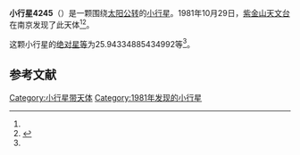 {{Infobox planet
| bgcolour = #FFFFC0
| name = 4245 Nairc
| symbol = 
| image = 
| caption = 
| discovery = yes
| discovery_ref = 
| discoverer = [[紫金山天文台|紫金山天文台]]
| discovery_site = [[南京|南京]] 
| discovered = 1981年10月29日
| designations = yes
| mp_name = 
| named_after = 
| alt_names = 1981 UC10/ 1955 QH1 / 1977 RQ8
| mp_category = [[主带小行星|主带小行星]]
| orbit_ref = <ref name="a">[http://ssd.jpl.nasa.gov/sbdb.cgi?sstr=4245 4245 Nairc] {{Wayback|url=http://ssd.jpl.nasa.gov/sbdb.cgi?sstr=4245 |date=20201124004455 }}，小行星數據庫瀏覽器（JPL Small-Body Database Browser）－[[美国国家航空航天局|美国国家航空航天局]]喷气推进实验室</ref>
| epoch = 2456400.5 (2013年4月18日更新)
| aphelion = {{convert|2.773576677406178|AU|km|3|abbr=on|lk=out}}
| perihelion = {{convert|1.976887102432737|AU|km|3|abbr=on}}
| semimajor = {{convert|2.375231889919458|AU|km|3|abbr=on}}
| eccentricity = 0.167707746
| period = 1337.080177 [[日|日]]<br />3.66[[儒略年|儒略年]]
| avg_speed = 
| inclination = 1.944556724384351
| asc_node = 359.0888293296996
| mean_anomaly = 
| arg_peri = 25.94334885434992
| satellites = 
| physical_characteristics = yes
| dimensions = 
| mass = 
| density = 
| surface_grav = 
| escape_velocity = 
| sidereal_day = 
| axial_tilt = 
| pole_ecliptic_lat = 
| pole_ecliptic_lon = 
| albedo = 
| temperatures= 
| temp_name1 = 
| mean_temp_1 = 
| max_temp_1 = 
| temp_name2 = 
| max_temp_2 = 
| spectral_type = 
| abs_magnitude = 25.94334885434992
}}

'''小行星4245'''（{{lang-en|4245 Nairc}}）是一颗围绕[[太阳|太阳]][[公转|公转]]的[[小行星|小行星]]。1981年10月29日，[[紫金山天文台|紫金山天文台]]在南京发现了此天体<ref name="a" /><ref>{{cite news|title=小行星列表|url=http://cfa-www.harvard.edu/iau/lists/NumberedMPs.txt|accessdate=2013-07-08|newspaper=哈佛大学|archive-date=2008-05-17|archive-url=https://web.archive.org/web/20080517010638/http://cfa-www.harvard.edu/iau/lists/NumberedMPs.txt|dead-url=no}}</ref>。

这颗小行星的[[绝对星等|绝对星等]]为25.94334885434992等<ref name="a" />。

==参考文献==
{{reflist}}
{{Minor Planet Number|[[小行星4244|小行星4244]]|[[小行星4246|小行星4246]]}}

{{小天体}}

[[Category:小行星带天体|Category:小行星带天体]]
[[Category:1981年发现的小行星|Category:1981年发现的小行星]]

{{asteroid-stub}}